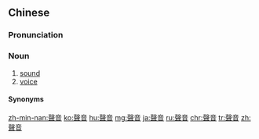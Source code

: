 {{also|声音}}
==Chinese==
{{zh-forms|s=声音}}

===Pronunciation===
{{zh-pron
|m=shēngyīn
|c=sing1 jam1,seng1 jam1
|h=pfs=sâng-yîm
|md=siăng-ĭng
|mn=siaⁿ-im
|w=1sen in
|mc=y
|oc=y
|cat=n
}}

===Noun===
{{zh-noun}}

# [[sound]] {{zh-mw|個}}
# [[voice]] {{zh-mw|個}}

====Synonyms====
{{zh-dial}}

[[zh-min-nan:聲音]]
[[ko:聲音]]
[[hu:聲音]]
[[mg:聲音]]
[[ja:聲音]]
[[ru:聲音]]
[[chr:聲音]]
[[tr:聲音]]
[[zh:聲音]]
